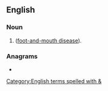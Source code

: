 {{also|fm|Fm|FM|.fm|f.m.}}
==English==
{{wikipedia}}

===Noun===
{{en-noun|-}}

# {{abbreviation of|foot and mouth|dot=|lang=en}} ([[foot-and-mouth disease]]).

===Anagrams===
* {{anagrams|en|a=fm|M-F|MF}}

[[Category:English terms spelled with &]]